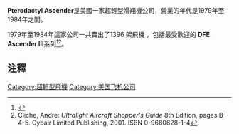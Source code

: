 {{roughtranslation|time=2018-06-03T10:20:15+00:00}}
{{Orphan|time=2016-12-17T12:45:37+00:00}}

{{Infobox Aircraft
 | name           = Pterodactyl series
 | image          = File:PterodactylAscenderII-B202.jpg
 | caption        = Pterodactyl '''Ascender II+2'''
 | type           = ultralight personal, [[trainer_aircraft|trainer aircraft]]
 | manufacturer   = Pterodactyl Limited
 | designer       = Jack McCornack
 | first flight   = 1977
 | introduced     = 1979
 | retired        = 
 | status         = 
 | primary user   = 
 | more users     = 
 | produced       = 1979–1984
 | number built   = 1396
 | unit cost      = [[USD|USD]]$2750 (Pfledge OR 1978)
 | developed from = Manta Fledge IIB [[hang_glider|hang glider]]
 | variants with their own articles=
}}
'''Pterodactyl Ascender'''是美國一家超輕型滑翔機公司，營業的年代是1979年至1984年之間。

1979年至1984年這家公司一共賣出了1396 架飛機 ，包括最受歡迎的 '''DFE Ascender III'''系列<ref name="IPC">{{cite web |url = http://www.geocities.com/pterodactylclub/History.html |title = Pterodactyl History |date = September 2, 2005 |author = International Pterodactyl Club |accessdate = 2007-11-06 |archiveurl = https://web.archive.org/web/20030418205622/http://www.geocities.com/pterodactylclub/History.html |archivedate = 2003-04-18 |deadurl = yes }}</ref><ref name="Cliche">Cliche, Andre: ''Ultralight Aircraft Shopper's Guide'' 8th Edition, pages B-4-5. Cybair Limited Publishing, 2001. ISBN 0-9680628-1-4</ref>。

== 注釋 ==
{{Reflist}}
[[Category:超輕型飛機|Category:超輕型飛機]]
[[Category:美国飞机公司|Category:美国飞机公司]]